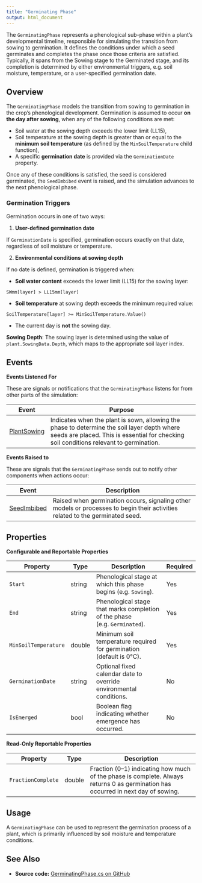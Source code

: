 ```yaml
---
title: "Germinating Phase"
output: html_document
---
```


The `GerminatingPhase` represents a phenological sub-phase within a plant's developmental timeline, responsible for simulating the transition from sowing to germination. It defines the conditions under which a seed germinates and completes the phase once those criteria are satisfied. Typically, it spans from the Sowing stage to the Germinated stage, and its completion is determined by either environmental triggers, e.g. soil moisture, temperature, or a user-specified germination date.

## Overview

The `GerminatingPhase` models the transition from sowing to germination in the crop's phenological development. Germination is assumed to occur **on the day after sowing**, when any of the following conditions are met:

- Soil water at the sowing depth exceeds the lower limit (LL15),
- Soil temperature at the sowing depth is greater than or equal to the **minimum soil temperature** (as defined by the `MinSoilTemperature` child function),
- A specific **germination date** is provided via the `GerminationDate` property.

Once any of these conditions is satisfied, the seed is considered germinated, the `SeedImbibed` event is raised, and the simulation advances to the next phenological phase.

### Germination Triggers

Germination occurs in one of two ways:

1. **User-defined germination date**  

If `GerminationDate` is specified, germination occurs exactly on that date, regardless of soil moisture or temperature.

2. **Environmental conditions at sowing depth**  

If no date is defined, germination is triggered when:

- **Soil water content** exceeds the lower limit (LL15) for the sowing layer:  

`SWmm[layer] > LL15mm[layer]`

- **Soil temperature** at sowing depth exceeds the minimum required value:  

`SoilTemperature[layer] >= MinSoilTemperature.Value()`

- The current day is **not** the sowing day.  


**Sowing Depth**: The sowing layer is determined using the value of `plant.SowingData.Depth`, which maps to the appropriate soil layer index.


## Events 


**Events Listened For**

These are signals or notifications that the `GerminatingPhase` listens for from other parts of the simulation:

| Event          | Purpose                                                                                  |
|----------------|------------------------------------------------------------------------------------------|
| [PlantSowing](/docs/Models/Events.html#PlantSowing)  | Indicates when the plant is sown, allowing the phase to determine the soil layer depth where seeds are placed. This is essential for checking soil conditions relevant to germination. |


**Events Raised to**

These are signals that the `GerminatingPhase` sends out to notify other components when actions occur:

| Event          | Description                                                                             |
|----------------|-----------------------------------------------------------------------------------------|
| [SeedImbibed](/docs/Models/Events.html#SeedImbibed)  | Raised when germination occurs, signaling other models or processes to begin their activities related to the germinated seed. |


## Properties


**Configurable and Reportable Properties**

| Property             | Type    | Description                                                                 | Required   |
|----------------------|---------|-----------------------------------------------------------------------------|-------------|
| `Start`              | string  | Phenological stage at which this phase begins (e.g. `Sowing`).              | Yes          |
| `End`                | string  | Phenological stage that marks completion of the phase (e.g. `Germinated`).  | Yes          |
| `MinSoilTemperature` | double  | Minimum soil temperature required for germination (default is 0°C).         | Yes          |
| `GerminationDate`    | string  | Optional fixed calendar date to override environmental conditions.          | No         |
| `IsEmerged`          | bool    | Boolean flag indicating whether emergence has occurred. | No         |


**Read-Only Reportable Properties**

| Property             | Type    | Description                                                                 |
|----------------------|---------|-----------------------------------------------------------------------------|
| `FractionComplete`   | double  | Fraction (0–1) indicating how much of the phase is complete. Always returns 0 as germination has occurred in next day of sowing. |

## Usage

A `GerminatingPhase` can be used to represent the germination process of a plant, which is primarily influenced by soil moisture and temperature conditions.

## See Also

* **Source code:** [GerminatingPhase.cs on GitHub](http://github.com/APSIMInitiative/ApsimX/blob/master/Models/PMF/Phenology/Phases/GerminatingPhase.cs)
